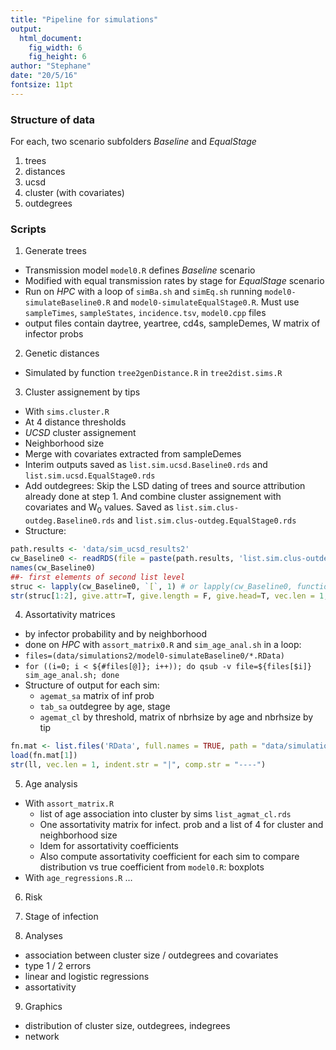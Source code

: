 ```yaml
---
title: "Pipeline for simulations"
output: 
  html_document:
    fig_width: 6
    fig_height: 6
author: "Stephane"
date: "20/5/16"
fontsize: 11pt
---
```


### Structure of data
For each, two scenario subfolders *Baseline* and *EqualStage*

1. trees   
2. distances
3. ucsd
4. cluster (with covariates)
5. outdegrees

### Scripts

1. Generate trees 
  + Transmission model `model0.R` defines *Baseline* scenario
  + Modified with equal transmission rates by stage for *EqualStage* scenario
  + Run on *HPC* with a loop of `simBa.sh` and `simEq.sh` running `model0-simulateBaseline0.R` and `model0-simulateEqualStage0.R`. Must use `sampleTimes`, `sampleStates`, `incidence.tsv`, `model0.cpp` files
  + output files contain daytree, yeartree, cd4s, sampleDemes, W matrix of infector probs
2. Genetic distances
  + Simulated by function `tree2genDistance.R` in `tree2dist.sims.R`
3. Cluster assignement by tips    
  + With `sims.cluster.R`
  + At 4 distance thresholds 
  + *UCSD* cluster assignement
  + Neighborhood size
  + Merge with covariates extracted from sampleDemes
  + Interim outputs saved as `list.sim.ucsd.Baseline0.rds` and `list.sim.ucsd.EqualStage0.rds`
  + Add outdegrees: Skip the LSD dating of trees and source attribution already done at step 1. And combine cluster assignement with covariates and W~0~ values. Saved as `list.sim.clus-outdeg.Baseline0.rds` and `list.sim.clus-outdeg.EqualStage0.rds`
  + Structure:

```r
path.results <- 'data/sim_ucsd_results2'
cw_Baseline0 <- readRDS(file = paste(path.results, 'list.sim.clus-outdeg.Baseline0.rds', sep = '/') )
names(cw_Baseline0)
##- first elements of second list level
struc <- lapply(cw_Baseline0, `[`, 1) # or lapply(cw_Baseline0, function(x) x[1])
str(struc[1:2], give.attr=T, give.length = F, give.head=T, vec.len = 1, indent.str="|", comp.str="----")
```

4. Assortativity matrices
 + by infector probability and by neighborhood 
 + done on *HPC* with `assort_matrix0.R` and `sim_age_anal.sh` in a loop:
 + `files=(data/simulations2/model0-simulateBaseline0/*.RData)`
 + `for ((i=0; i < ${#files[@]}; i++)); do qsub -v file=${files[$i]} sim_age_anal.sh; done`
 + Structure of output for each sim: 
     + `agemat_sa` matrix of inf prob
     + `tab_sa` outdegree by age, stage
     + `agemat_cl` by threshold, matrix of nbrhsize by age and nbrhsize by tip
 
```r
fn.mat <- list.files('RData', full.names = TRUE, path = "data/simulations2/age/")
load(fn.mat[1]) 
str(ll, vec.len = 1, indent.str = "|", comp.str = "----")
```
 

5. Age analysis
  + With `assort_matrix.R`
    + list of age association into cluster by sims `list_agmat_cl.rds`
    + One assortativity matrix for infect. prob and a list of 4 for cluster and neighborhood size
    + Idem for assortativity coefficients
    + Also compute assortativity coefficient for each sim to compare distribution vs true coefficient from `model0.R`: boxplots
  + With `age_regressions.R`
  ...
  
6. Risk 
7. Stage of infection


8. Analyses
  + association between cluster size / outdegrees and covariates
  + type 1 / 2 errors
  + linear and logistic regressions
  + assortativity
9. Graphics
  + distribution of cluster size, outdegrees, indegrees
  + network